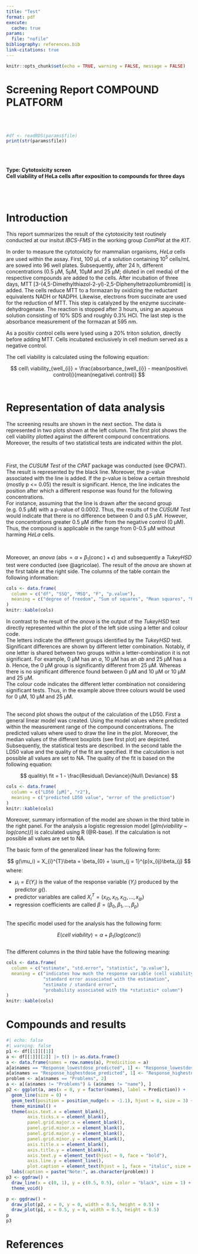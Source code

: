 ```yaml
---
title: "Test"
format: pdf
execute: 
  cache: true
params:
  file: "nofile"
bibliography: references.bib  
link-citations: true
---
```


```r
knitr::opts_chunk$set(echo = TRUE, warning = FALSE, message = FALSE)
```

\fancyhf{}
\fancyhead[L]{Cytotoxicity screen}
\fancyfoot[CE,CO]{\thepage}

# Screening Report COMPOUND PLATFORM

\
\

```r
#df <- readRDS(params$file)
print(str(params$file))
```
\
\

**Type: Cytotoxicity screen** \
**Cell viability of HeLa cells after exposition to compounds for three days**

\
\


\tableofcontents 


\newpage

#	Introduction

This report summarizes the result of the cytotoxicity test routinely conducted at our insitut *IBCS-FMS* in the working group *ComPlat* at the *KIT*. \

In order to measure the cytotoxicity for mammalian organisms, *HeLa* cells are used within the assay. First, 100 µL of a solution containing 10^5^ cells/mL are sowed into 96 well plates. Subsequently, after 24 h, different concentrations (0.5 µM, 5µM, 10µM and 25 µM; diluted in cell media) of the respective compounds are added to the cells. After incubation of three days, MTT [3-(4,5-Dimethylthiazol-2-yl)-2,5-Diphenyltetrazoliumbromid)] is added. The cells reduce MTT to a formazan by oxidizing the reductant equivalents NADH or NADPH. Likewise, electrons from succinate are used for the reduction of MTT. This step is catalyzed by the enzyme succinate-dehydrogenase. The reaction is stopped after 3 hours, using an aqueous solution consisting of 10% SDS and roughly 0.3% HCl. The last step is the absorbance measurement of the formazan at 595 nm. \

As a positiv control cells were lysed using a 20% triton solution, directly before adding MTT. Cells incubated exclusively in cell medium served as a negative control. \

The cell viability is calculated using the following equation:

$$
cell\ viability_{well_{i}} = \frac{absorbance_{well_{i}} - mean(positive\ control)}{mean(negative\ control)}
$$
\

# Representation of data analysis

The screening results are shown in the next section. The data is represented in two plots shown at the left column. The first plot shows the cell viability plotted against the different compound concentrations. Moreover, the results of two statistical tests are indicated within the plot. \

\

First, the *CUSUM Test* of the *CPAT* package was conducted (see @CPAT). The result is represented by the black line. Moreover, the p-value associated with the line is added. If the p-value is below a certain threshold (mostly p <= 0.05) the result is significant. Hence, the line indicates the position after which a different response was found for the following concentrations. \
For instance, assuming that the line is drawn after the second group (e.g. 0.5 µM) with a p-value of 0.0002. Thus, the results of the *CUSUM Test* would indicate that there is no difference between 0 and 0.5 µM. However, the concentrations greater 0.5 µM differ from the negative control (0 µM). Thus, the compound is applicable in the range from 0-0.5 µM without harming *HeLa* cells. \

\

Moreover, an *anova* ($\operatorname{abs} = \alpha + \beta_{1}(\operatorname{conc}) + \epsilon$) and subsequently a *TukeyHSD* test were conducted (see @agricolae). The result of the *anova* are shown at the first table at the right side. The columns of the table contain the following information: \

```r
cols <- data.frame(
  column = c("df", "SSQ", "MSQ", "F", "p.value"),
  meaning = c("degree of freedom", "Sum of squares", "Mean squares", "F-value", "p-value")
)
knitr::kable(cols)
```

In contrast to the result of the *anova* is the output of the *TukeyHSD* test directly represented within the plot of the left side using a letter and colour code. \
The letters indicate the different groups identified by the *TukeyHSD* test. Significant differences are shown by different letter combination. Notably, if one letter is shared between two groups within a letter-combination it is not significant. 
For example, 0 µM has an *a*, 10 µM has an *ab* and 25 µM has a *b*. Hence, the 0 µM group is significantly different from 25 µM. Whereas there is no significant difference found between 0 µM and 10 µM or 10 µM and 25 µM. \
The colour code indicates the different letter combination not considering significant tests. Thus, in the example above three colours would be used for 0 µM, 10 µM and 25 µM. \

\
The second plot shows the output of the calculation of the LD50. First a general linear model was created. Using the model values where predicted within the measurement range of the compound concentrations. The predicted values where used to draw the line in the plot. Moreover, the median values of the different boxplots (see first plot) are depicted. \
Subsequently, the statistical tests are described. In the second table the LD50 value and the quality of the fit are specified. If the calculation is not possible all values are set to NA. The quality of the fit is based on the following equation: \

$$
qualitiy\ fit = 1 - \frac{Residual\ Deviance}{Null\ Deviance}
$$

```r
cols <- data.frame(
  column = c("LD50 [µM]", "r2"),
  meaning = c("predicted LD50 value", "error of the prediction")
)
knitr::kable(cols)
```


Moreover, summary information of the model are shown in the third table in the right panel. For the analysis a logistic regression model [*glm(viability ~ log(conc))*] is calculated using R (@R-base). If the calculation is not possible all values are set to NA. \

The basic form of the generalized linear has the following form: \

$$
g(\mu_i) = X_{i}^{T}\beta = \beta_{0} + \sum_{j = 1}^{p}x_{ij}\beta_{j}
$$
where:

- $\mu_i = E(Y_i)$ is the value of the response variable ($Y_i$) produced by the predictor $g()$. 
- predictor variables are called $X_{i}^{T} = (x_{i0}, x_{i1}, x_{i2}, ..., x_{ip})$
- regression coefficients are called $\beta = (\beta_0, \beta_1, ..., \beta_p)$

\
The specific model used for the analysis has the following form:

$$
E(cell\ viability) = \alpha + \beta_1(log(conc))
$$
\
The different columns in the third table have the following meaning:

```r
cols <- data.frame(
  column = c("estimate", "std.error", "statistic", "p.value"),
  meaning = c("indicates how much the response variable (cell viability) changes with one unit of the  logarithmised concentration",
              "standard error associated with the estimation",
              "estimate / standard error",
              "probability associated with the *statistic* column")
)
knitr::kable(cols)
```


# Compounds and results


```r
#| echo: false
#| warning: false
p1 <- df[[1]][[1]]
a <- df[[1]][[2]] |> t() |> as.data.frame() 
a <- data.frame(names = row.names(a), Predicition = a)
a[a$names == "Response_lowestdose_predicted", 1] <- "Response_lowestdose"
a[a$names == "Response_highestdose_predicted", 1] <- "Response_highestdose"
problem <- a[a$names == "Problems", 2]
a <- a[(a$names != "Problems") & (a$names != "name"), ]
p2 <- ggplot(a, aes(x = 0, y = factor(names), label = Prediction)) +
  geom_line(size = 0) +
  geom_text(position = position_nudge(x = -1.1), hjust = 0, size = 3) +
  theme_minimal() +
  theme(axis.text.x = element_blank(),
        axis.ticks.x = element_blank(),
        panel.grid.major.x = element_blank(),
        panel.grid.minor.x = element_blank(),
        panel.grid.major.y = element_blank(),
        panel.grid.minor.y = element_blank(),
        axis.title.x = element_blank(),
        axis.title.y = element_blank(),
        axis.text.y = element_text(hjust = 0, face = "bold"),
        axis.line.y = element_line(),
        plot.caption = element_text(hjust = 1, face = "italic", size = 9) ) +
  labs(caption = paste("Note:", as.character(problem)) )
p3 <- ggdraw() +
  draw_line(x = c(0, 1), y = c(0.5, 0.5), color = "black", size = 1) +
  theme_void()

p <- ggdraw() +
  draw_plot(p2, x = 0, y = 0, width = 0.5, height = 0.5) +
  draw_plot(p1, x = 0.5, y = 0, width = 0.5, height = 0.5) 
p
p3
```

\newpage

# References
